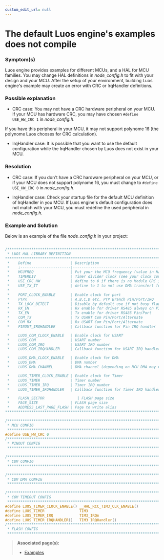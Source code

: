 ```yaml
---
custom_edit_url: null
---
```


# The default Luos engine's examples does not compile

### Symptom(s)

Luos engine provides examples for different MCUs, and a HAL for MCU families. You may change HAL definitions in _node_config.h_ to fit with your design and your MCU. After the setup of your environment, building Luos engine's example may create an error with CRC or IrqHandler definitions.

### Possible explanation

- CRC case:
  You may not have a CRC hardware peripheral on your MCU. If your MCU has hardware CRC, you may have chosen `#define USE_HW_CRC 1` in _node_config.h_.

If you have this peripheral in your MCU, it may not support polynome 16 (the polynome Luos chooses for CRC calculation).

- IrqHandler case:
  It is possible that you want to use the default configuration while the IrqHandler chosen by Luos does not exist in your MCU.

### Resolution

- CRC case:
  If you don't have a CRC hardware peripheral on your MCU, or if your MCU does not support polynome 16, you must change to `#define USE_HW_CRC 0` in _node_config.h_.

- IrqHandler case:
  Check your startup file for the default MCU definition of IrqHandler in you MCU. If Luos engine's default configuration does not match with your MCU, you must redefine the used peripherial in _node_config.h_.

### Example and Solution

Below is an example of the file _node_config.h_ in your project:

```c

/*******************************************************************************
 * LUOS HAL LIBRARY DEFINITION
*******************************************************************************
 *    Define                  | Description
 *    :-----------------------|-----------------------------------------------
 *    MCUFREQ                 | Put your the MCU frequency (value in Hz)
 *    TIMERDIV                | Timer divider clock (see your clock configuration)
 *    USE_CRC_HW              | define to 0 if there is no Module CRC in your MCU
 *    USE_TX_IT               | define to 1 to not use DMA transfert for Luos Tx
 *
 *    PORT_CLOCK_ENABLE       | Enable clock for port
 *    PTPx                    | A,B,C,D etc. PTP Branch Pin/Port/IRQ
 *    TX_LOCK_DETECT          | Disable by default use if not busy flag in USART Pin/Port/IRQ
 *    RX_EN                   | Rx enable for driver RS485 always on Pin/Port
 *    TX_EN                   | Tx enable for driver RS485 Pin/Port
 *    COM_TX                  | Tx USART Com Pin/Port/Alternate
 *    COM_RX                  | Rx USART Com Pin/Port/Alternate
 *    PINOUT_IRQHANDLER       | Callback function for Pin IRQ handler

 *    LUOS_COM_CLOCK_ENABLE   | Enable clock for USART
 *    LUOS_COM                | USART number
 *    LUOS_COM_IRQ            | USART IRQ number
 *    LUOS_COM_IRQHANDLER     | Callback function for USART IRQ handler

 *    LUOS_DMA_CLOCK_ENABLE   | Enable clock for DMA
 *    LUOS_DMA                | DMA number
 *    LUOS_DMA_CHANNEL        | DMA channel (depending on MCU DMA may need special config)

 *    LUOS_TIMER_CLOCK_ENABLE | Enable clock for Timer
 *    LUOS_TIMER              | Timer number
 *    LUOS_TIMER_IRQ          | Timer IRQ number
 *    LUOS_TIMER_IRQHANDLER   | Callback function for Timer IRQ handler

 *    FLASH_SECTOR               | FLASH page size
 *    PAGE_SIZE               | FLASH page size
 *    ADDRESS_LAST_PAGE_FLASH | Page to write alias
******************************************************************************/

/*******************************************************************************
 * MCU CONFIG
 ******************************************************************************/
#define USE_HW_CRC 0
/*******************************************************************************
 * PINOUT CONFIG
 ******************************************************************************/

/*******************************************************************************
 * COM CONFIG
 ******************************************************************************/

/*******************************************************************************
 * COM DMA CONFIG
 ******************************************************************************/

/*******************************************************************************
 * COM TIMEOUT CONFIG
 ******************************************************************************/
#define LUOS_TIMER_CLOCK_ENABLE() __HAL_RCC_TIM3_CLK_ENABLE()
#define LUOS_TIMER                TIM3
#define LUOS_TIMER_IRQ            TIM3_IRQn
#define LUOS_TIMER_IRQHANDLER()   TIM3_IRQHandler()
/*******************************************************************************
 * FLASH CONFIG
 ******************************************************************************/

```

> **Associated page(s):**
>
> - <a href="https://github.com/Luos-io/luos_engine/tree/main/examples/projects/NUCLEO-F401RE/button" target="_blank" rel="external nofollow">Examples</a>

